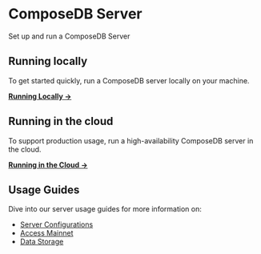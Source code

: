 # ComposeDB Server

<head>
  <meta name="robots" content="noindex" />
  <meta name="googlebot" content="noindex" />
</head>

Set up and run a ComposeDB Server

## Running locally
To get started quickly, run a ComposeDB server locally on your machine.

[**Running Locally →**](../../guides/composedb-server/running-locally.mdx)

## Running in the cloud
To support production usage, run a high-availability ComposeDB server in the cloud.

[**Running in the Cloud →**](../../guides/composedb-server/running-in-the-cloud.mdx)

## Usage Guides
Dive into our server usage guides for more information on:
- [Server Configurations](../../guides/composedb-server/server-configurations.mdx)
- [Access Mainnet](../../guides/composedb-server/access-mainnet.mdx)
- [Data Storage](../../guides/composedb-server/data-storage.mdx)